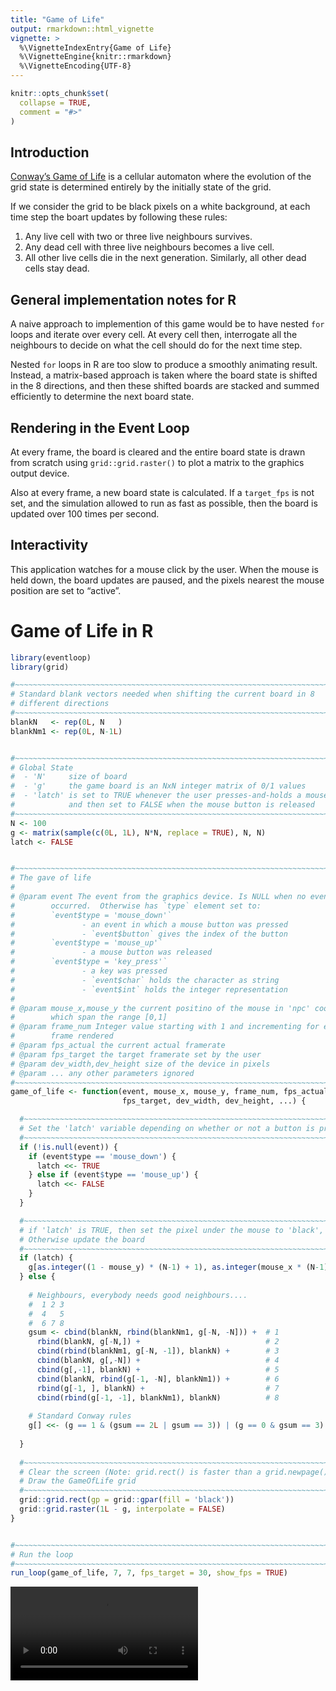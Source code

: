 ```yaml
---
title: "Game of Life"
output: rmarkdown::html_vignette
vignette: >
  %\VignetteIndexEntry{Game of Life}
  %\VignetteEngine{knitr::rmarkdown}
  %\VignetteEncoding{UTF-8}
---
```


```r
knitr::opts_chunk$set(
  collapse = TRUE,
  comment = "#>"
)
```

## Introduction

[Conway's Game of Life](https://en.wikipedia.org/wiki/Conway%27s_Game_of_Life)
is a cellular automaton where the evolution of the grid state is determined
entirely by the initially state of the grid.

If we consider the grid to be black pixels on a white background, at each
time step the boart updates by following these rules:

1. Any live cell with two or three live neighbours survives.
2. Any dead cell with three live neighbours becomes a live cell.
3. All other live cells die in the next generation. Similarly, all other dead cells stay dead.

## General implementation notes for R

A naive approach to implemention of this game would be to have nested `for`
loops and iterate over every cell.  At every cell then, interrogate all the
neighbours to decide on what the cell should do for the next time step.

Nested `for` loops in R are too slow to produce a smoothly animating result.
Instead, a matrix-based approach is taken where the board state is
shifted in the 8 directions, and then these shifted boards are stacked
and summed efficiently to determine the next board state.

## Rendering in the Event Loop

At every frame, the board is cleared and the entire board state is drawn
from scratch using `grid::grid.raster()` to plot a matrix to the graphics
output device.

Also at every frame, a new board state is calculated.  If a `target_fps` is
not set, and the simulation allowed to run as fast as possible, then the 
board is updated over 100 times per second.

## Interactivity

This application watches for a mouse click by the user.  When the mouse
is held down, the board updates are paused, and the pixels nearest the 
mouse position are set to "active".  


# Game of Life in R

```r
library(eventloop)
library(grid)

#~~~~~~~~~~~~~~~~~~~~~~~~~~~~~~~~~~~~~~~~~~~~~~~~~~~~~~~~~~~~~~~~~~~~~~~~~~~~~
# Standard blank vectors needed when shifting the current board in 8 
# different directions
#~~~~~~~~~~~~~~~~~~~~~~~~~~~~~~~~~~~~~~~~~~~~~~~~~~~~~~~~~~~~~~~~~~~~~~~~~~~~~
blankN   <- rep(0L, N   )
blankNm1 <- rep(0L, N-1L)


#~~~~~~~~~~~~~~~~~~~~~~~~~~~~~~~~~~~~~~~~~~~~~~~~~~~~~~~~~~~~~~~~~~~~~~~~~~~~~
# Global State
#  - 'N'     size of board
#  - 'g'     the game board is an NxN integer matrix of 0/1 values
#  - 'latch' is set to TRUE whenever the user presses-and-holds a mouse button
#            and then set to FALSE when the mouse button is released
#~~~~~~~~~~~~~~~~~~~~~~~~~~~~~~~~~~~~~~~~~~~~~~~~~~~~~~~~~~~~~~~~~~~~~~~~~~~~~
N <- 100
g <- matrix(sample(c(0L, 1L), N*N, replace = TRUE), N, N)
latch <- FALSE


#~~~~~~~~~~~~~~~~~~~~~~~~~~~~~~~~~~~~~~~~~~~~~~~~~~~~~~~~~~~~~~~~~~~~~~~~~~~~~
# The gave of life
#
# @param event The event from the graphics device. Is NULL when no event
#        occurred.  Otherwise has `type` element set to:
#        `event$type = 'mouse_down'` 
#               - an event in which a mouse button was pressed
#               - `event$button` gives the index of the button
#        `event$type = 'mouse_up'`   
#               - a mouse button was released
#        `event$type = 'key_press'`  
#               - a key was pressed
#               - `event$char` holds the character as string
#               - `event$int` holds the integer representation
#
# @param mouse_x,mouse_y the current positino of the mouse in 'npc' coordinates
#        which span the range [0,1]
# @param frame_num Integer value starting with 1 and incrementing for every
#        frame rendered
# @param fps_actual the current actual framerate
# @param fps_target the target framerate set by the user
# @param dev_width,dev_height size of the device in pixels
# @param ... any other parameters ignored
#~~~~~~~~~~~~~~~~~~~~~~~~~~~~~~~~~~~~~~~~~~~~~~~~~~~~~~~~~~~~~~~~~~~~~~~~~~~~~
game_of_life <- function(event, mouse_x, mouse_y, frame_num, fps_actual,
                         fps_target, dev_width, dev_height, ...) {

  #~~~~~~~~~~~~~~~~~~~~~~~~~~~~~~~~~~~~~~~~~~~~~~~~~~~~~~~~~~~~~~~~~~~~~~~~~~~
  # Set the 'latch' variable depending on whether or not a button is pressed
  #~~~~~~~~~~~~~~~~~~~~~~~~~~~~~~~~~~~~~~~~~~~~~~~~~~~~~~~~~~~~~~~~~~~~~~~~~~~
  if (!is.null(event)) {
    if (event$type == 'mouse_down') {
      latch <<- TRUE
    } else if (event$type == 'mouse_up') {
      latch <<- FALSE
    }
  }

  #~~~~~~~~~~~~~~~~~~~~~~~~~~~~~~~~~~~~~~~~~~~~~~~~~~~~~~~~~~~~~~~~~~~~~~~~~~~
  # if 'latch' is TRUE, then set the pixel under the mouse to 'black',
  # Otherwise update the board 
  #~~~~~~~~~~~~~~~~~~~~~~~~~~~~~~~~~~~~~~~~~~~~~~~~~~~~~~~~~~~~~~~~~~~~~~~~~~~
  if (latch) {
    g[as.integer((1 - mouse_y) * (N-1) + 1), as.integer(mouse_x * (N-1) + 1)] <<- 1L
  } else {
    
    # Neighbours, everybody needs good neighbours....
    #  1 2 3
    #  4   5
    #  6 7 8
    gsum <- cbind(blankN, rbind(blankNm1, g[-N, -N])) +  # 1
      rbind(blankN, g[-N,]) +                            # 2
      cbind(rbind(blankNm1, g[-N, -1]), blankN) +        # 3
      cbind(blankN, g[,-N]) +                            # 4
      cbind(g[,-1], blankN) +                            # 5
      cbind(blankN, rbind(g[-1, -N], blankNm1)) +        # 6
      rbind(g[-1, ], blankN) +                           # 7
      cbind(rbind(g[-1, -1], blankNm1), blankN)          # 8
    
    # Standard Conway rules
    g[] <<- (g == 1 & (gsum == 2L | gsum == 3)) | (g == 0 & gsum == 3)
    
  }
  
  #~~~~~~~~~~~~~~~~~~~~~~~~~~~~~~~~~~~~~~~~~~~~~~~~~~~~~~~~~~~~~~~~~~~~~~~~~~~
  # Clear the screen (Note: grid.rect() is faster than a grid.newpage())
  # Draw the GameOfLife grid
  #~~~~~~~~~~~~~~~~~~~~~~~~~~~~~~~~~~~~~~~~~~~~~~~~~~~~~~~~~~~~~~~~~~~~~~~~~~~
  grid::grid.rect(gp = grid::gpar(fill = 'black'))
  grid::grid.raster(1L - g, interpolate = FALSE)
}


#~~~~~~~~~~~~~~~~~~~~~~~~~~~~~~~~~~~~~~~~~~~~~~~~~~~~~~~~~~~~~~~~~~~~~~~~~~~~~
# Run the loop
#~~~~~~~~~~~~~~~~~~~~~~~~~~~~~~~~~~~~~~~~~~~~~~~~~~~~~~~~~~~~~~~~~~~~~~~~~~~~~
run_loop(game_of_life, 7, 7, fps_target = 30, show_fps = TRUE)
```



 <video controls>
  <source src="images/game-of-life.mp4" type="video/mp4">
  Your browser does not support the video tag.
</video> 
